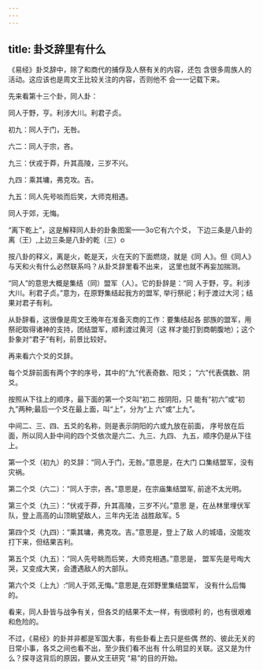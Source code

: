 ```yaml
---
---
---
```

title: 卦爻辞里有什么
---



《易经》卦爻辞中，除了和商代的捕俘及人祭有关的内容，还包 含很多周族人的活动。这应该也是周文王比较关注的内容，否则他不 会一一记载下来。

先来看第十三个卦，同人卦：

同人于野，亨。利涉大川。利君子贞。

初九：同人于门，无咎。

六二：同人于宗，吝。

九三：伏戎于莽，升其高陵，三岁不兴。

九四：乘其墉，弗克攻。吉。

九五：同人先号啖而后笑，大师克相遇。

同人于郊，无悔。

“离下乾上”，这是解释同人卦的卦象图案——3o它有六个爻， 下边三条是八卦的离（王）,上边三条是八卦的乾（三）o

按八卦的释义，离是火，乾是天，火在天的下面燃烧，就是《同 人》。但《同人》与天和火有什么必然联系吗？从卦爻辞里看不出来， 这里也就不再妄加揣测。

“同人”的意思大概是集结（同）盟军（人）。它的卦辞是：“同 人于野，亨。利涉大川。利君子贞。”意为，在原野集结起我方的盟军, 举行祭祀；利于渡过大河；结果对君子有利。

从卦辞看，这很像是周文王晚年在准备灭商的工作：要集结起各 部族的盟军，用祭祀取得诸神的支持，团结盟军，顺利渡过黄河（这 样才能打到商朝腹地）；这个卦象对“君子”有利，前景比较好。

再来看六个爻的爻辞。

每个爻辞前面有两个字的序号，其中的“九”代表奇数、阳爻； “六”代表偶数、阴爻。

按照从下往上的顺序，最下面的第一个爻叫“初二 按阴阳，只 能有“初六”或“初九”两种;最后一个爻在最上面，叫“上”，分为“上 六”或“上九”。

中间二、三、四、五爻的名称，则是表示阴阳的六或九放在前面， 序号放在后面，所以同人卦中间的四个爻依次是六二、九三、九四、 九五，顺序仍是从下往上。

第一个爻（初九）的爻辞：“同人于门，无咎。”意思是，在大门 口集结盟军，没有灾祸。

第二个爻（六二）：“同人于宗，吝。”意思是，在宗庙集结盟军, 前途不太光明。

第三个爻（九三）：“伏戎于莽，升其高陵，三岁不兴。”意思 是，在丛林里埋伏军队，登上高高的山顶眺望敌人，三年内无法 战胜敌军。5

第四个爻（九四）：“乘其墉，弗克攻。吉。”意思是，登上了敌 人的城墙，没能攻打下来，但结果吉利。

第五个爻（九五）：“同人先号眺而后笑，大师克相遇。”意思是， 盟军先是号啕大哭，又变成大笑，会遭遇敌人的大部队。

第六个爻（上九）:“同人于郊,无悔。”意思是,在郊野里集结盟军， 没有什么后悔的。

看来，同人卦皆与战争有关，但各爻的结果不太一样，有很顺利 的，也有很艰难和危险的。

不过，《易经》的卦并非都是军国大事，有些卦看上去只是些偶 然的、彼此无关的日常小事，各爻之间也看不出，至少我们看不出有 什么明显的关联。这又是为什么？探寻这背后的原因，要从文王研究 “易”的目的开始。